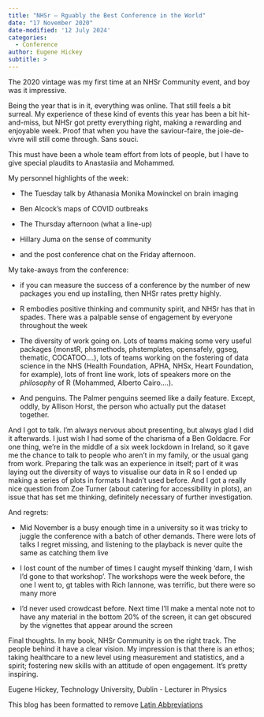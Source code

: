 ```yaml
---
title: "NHSr – Rguably the Best Conference in the World"
date: "17 November 2020"
date-modified: '12 July 2024'
categories:
  - Conference
author: Eugene Hickey
subtitle: >
---
```


The 2020 vintage was my first time at an NHSr Community event, and boy was it impressive.

Being the year that is in it, everything was online. That still feels a bit surreal. My experience of these kind of events this year has been a bit hit-and-miss, but NHSr got pretty everything right, making a rewarding and enjoyable week. Proof that when you have the saviour-faire, the joie-de-vivre will still come through. Sans souci.

This must have been a whole team effort from lots of people, but I have to give special plaudits to Anastasiia and Mohammed.

My personnel highlights of the week:

-   The Tuesday talk by Athanasia Monika Mowinckel on brain imaging

-   Ben Alcock's maps of COVID outbreaks

-   The Thursday afternoon (what a line-up)

-   Hillary Juma on the sense of community

-   and the post conference chat on the Friday afternoon.

My take-aways from the conference:

-   if you can measure the success of a conference by the number of new packages you end up installing, then NHSr rates pretty highly.

-   R embodies positive thinking and community spirit, and NHSr has that in spades. There was a palpable sense of engagement by everyone throughout the week

-   The diversity of work going on. Lots of teams making some very useful packages (monstR, phsmethods, phstemplates, opensafely, ggseg, thematic, COCATOO….), lots of teams working on the fostering of data science in the NHS (Health Foundation, APHA, NHSx, Heart Foundation, for example), lots of front line work, lots of speakers more on the *philosophy* of R (Mohammed, Alberto Cairo….).

-   And penguins. The Palmer penguins seemed like a daily feature. Except, oddly, by Allison Horst, the person who actually put the dataset together.

And I got to talk. I'm always nervous about presenting, but always glad I did it afterwards. I just wish I had some of the charisma of a Ben Goldacre. For one thing, we're in the middle of a six week lockdown in Ireland, so it gave me the chance to talk to people who aren't in my family, or the usual gang from work. Preparing the talk was an experience in itself; part of it was laying out the diversity of ways to visualise our data in R so I ended up making a series of plots in formats I hadn't used before. And I got a really nice question from Zoe Turner (about catering for accessibility in plots), an issue that has set me thinking, definitely necessary of further investigation.

And regrets:

-   Mid November is a busy enough time in a university so it was tricky to juggle the conference with a batch of other demands. There were lots of talks I regret missing, and listening to the playback is never quite the same as catching them live

-   I lost count of the number of times I caught myself thinking ‘darn, I wish I'd gone to that workshop'. The workshops were the week before, the one I went to, gt tables with Rich Iannone, was terrific, but there were so many more

-   I'd never used crowdcast before. Next time I'll make a mental note not to have any material in the bottom 20% of the screen, it can get obscured by the vignettes that appear around the screen

Final thoughts. In my book, NHSr Community is on the right track. The people behind it have a clear vision. My impression is that there is an ethos; taking healthcare to a new level using measurement and statistics, and a spirit; fostering new skills with an attitude of open engagement. It's pretty inspiring.

Eugene Hickey, Technology University, Dublin - Lecturer in Physics

This blog has been formatted to remove [Latin Abbreviations](https://nhsrway.nhsrcommunity.com/style-guides.html#avoid-latin-abbreviation)
